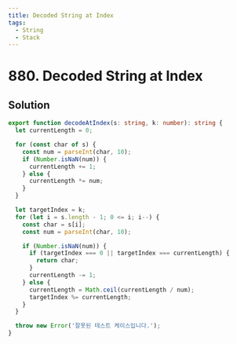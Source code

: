 ```yaml
---
title: Decoded String at Index
tags:
  - String
  - Stack
---
```


# 880. Decoded String at Index

<Badges>
  <LevelBadge level="medium" />
  <TopicBadge name="String" slug="string" />
  <TopicBadge name="Stack" slug="stack" />
</Badges>

## Solution

```typescript filename="solution.ts" copy
export function decodeAtIndex(s: string, k: number): string {
  let currentLength = 0;

  for (const char of s) {
    const num = parseInt(char, 10);
    if (Number.isNaN(num)) {
      currentLength += 1;
    } else {
      currentLength *= num;
    }
  }

  let targetIndex = k;
  for (let i = s.length - 1; 0 <= i; i--) {
    const char = s[i];
    const num = parseInt(char, 10);

    if (Number.isNaN(num)) {
      if (targetIndex === 0 || targetIndex === currentLength) {
        return char;
      }
      currentLength -= 1;
    } else {
      currentLength = Math.ceil(currentLength / num);
      targetIndex %= currentLength;
    }
  }

  throw new Error('잘못된 테스트 케이스입니다.');
}
```

<ProblemLink
  codingSite="leetcode"
  href="https://leetcode.com/problems/decoded-string-at-index"
  title="Decoded String at Index"
/>
